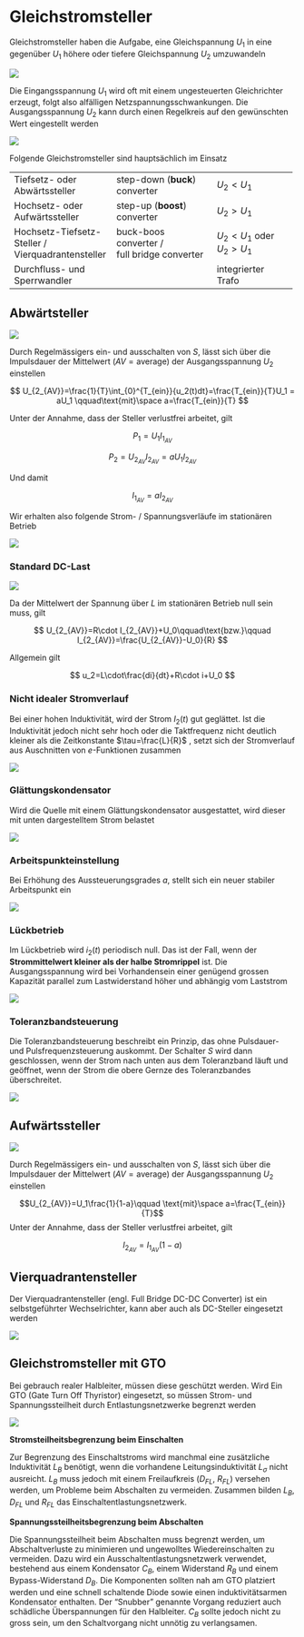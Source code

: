 # Gleichstromsteller

Gleichstromsteller haben die Aufgabe, eine Gleichspannung $U_1$ in eine gegenüber $U_1$ höhere oder tiefere Gleichspannung $U_2$ umzuwandeln

![](images/04_DC-Steller_Ungeregelt.png){fig-align="center"}

Die Eingangsspannung $U_1$ wird oft mit einem ungesteuerten Gleichrichter erzeugt, folgt also alfälligen Netzspannungsschwankungen. Die Ausgangsspannung $U_2$ kann durch einen Regelkreis auf den gewünschten Wert eingestellt werden

![](images/04_DC-Steller_Geregelt.png){fig-align="center" }

Folgende Gleichstromsteller sind hauptsächlich im Einsatz

`\end{multicols}`{=latex}

+--------------------------------+--------------------------------+--------------------------+
| Tiefsetz- oder Abwärtssteller  | step-down (**buck**) converter | $U_2<U_1$                |
+--------------------------------+--------------------------------+--------------------------+
| Hochsetz- oder Aufwärtssteller | step-up (**boost**) converter  | $U_2>U_1$                |
+--------------------------------+--------------------------------+--------------------------+
| Hochsetz-Tiefsetz-Steller /\   | buck-boos converter /\         | $U_2<U_1$ oder $U_2>U_1$ |
| Vierquadrantensteller          | full bridge converter          |                          |
+--------------------------------+--------------------------------+--------------------------+
| Durchfluss- und Sperrwandler   |                                | integrierter Trafo       |
+--------------------------------+--------------------------------+--------------------------+

`\begin{multicols}{2}`{=latex}


## Abwärtsteller

![](images/04_Chopper.png){fig-align="center" }

Durch Regelmässigers ein- und ausschalten von $S$, lässt sich über die Impulsdauer der Mittelwert ($AV=\text{average}$) der Ausgangsspannung $U_2$ einstellen

$$
U_{2_{AV}}=\frac{1}{T}\int_{0}^{T_{ein}}{u_2(t)dt}=\frac{T_{ein}}{T}U_1 = aU_1 \qquad\text{mit}\space a=\frac{T_{ein}}{T}
$$

Unter der Annahme, dass der Steller verlustfrei arbeitet, gilt

$$
P_1=U_1I_{1_{AV}}
$$

$$
P_2=U_{2_{AV}}I_{2_{AV}}=aU_1I_{2_{AV}}
$$

Und damit

$$
I_{1_{AV}}=aI_{2_{AV}}
$$

Wir erhalten also folgende Strom- / Spannungsverläufe im stationären Betrieb

![](images/04_ChopperWaveform.png){fig-align="center" }

### Standard DC-Last

![](images/04_ChopperDC-Last.png){fig-align="center" }

Da der Mittelwert der Spannung über $L$ im stationären Betrieb null sein muss, gilt

$$
U_{2_{AV}}=R\cdot I_{2_{AV}}+U_0\qquad\text{bzw.}\qquad I_{2_{AV}}=\frac{U_{2_{AV}}-U_0}{R}
$$

Allgemein gilt

$$
u_2=L\cdot\frac{di}{dt}+R\cdot i+U_0
$$

### Nicht idealer Stromverlauf

Bei einer hohen Induktivität, wird der Strom $I_2(t)$ gut geglättet. Ist die Induktivität jedoch nicht sehr hoch oder die Taktfrequenz nicht deutlich kleiner als die Zeitkonstante $\tau=\frac{L}{R}$ , setzt sich der Stromverlauf aus Auschnitten von $e$-Funktionen zusammen

![](images/04_e-Functions.png){fig-align="center" }

### Glättungskondensator

Wird die Quelle mit einem Glättungskondensator ausgestattet, wird dieser mit unten dargestelltem Strom belastet

![](images/04_Gl%C3%A4ttungskondensator.png){fig-align="center" }

### Arbeitspunkteinstellung

Bei Erhöhung des Aussteuerungsgrades $a$, stellt sich ein neuer stabiler Arbeitspunkt ein

![](images/04_AP-Einstellung.png)

### Lückbetrieb

Im Lückbetrieb wird $i_2(t)$ periodisch null. Das ist der Fall, wenn der **Strommittelwert kleiner als der halbe Stromrippel** ist. Die Ausgangsspannung wird bei Vorhandensein einer genügend grossen Kapazität parallel zum Lastwiderstand höher und abhängig vom Laststrom

![](images/04_Lueckbetrieb.png)

### Toleranzbandsteuerung

Die Toleranzbandsteuerung beschreibt ein Prinzip, das ohne Pulsdauer- und Pulsfrequenzsteuerung auskommt. Der Schalter $S$ wird dann geschlossen, wenn der Strom nach unten aus dem Toleranzband läuft und geöffnet, wenn der Strom die obere Gernze des Toleranzbandes überschreitet.

![](images/04_Toleranzband.png)

## Aufwärtssteller

![](images/04_Boost.png)

Durch Regelmässigers ein- und ausschalten von $S$, lässt sich über die Impulsdauer der Mittelwert ($AV=\text{average}$) der Ausgangsspannung $U_2$ einstellen

$$U_{2_{AV}}=U_1\frac{1}{1-a}\qquad \text{mit}\space a=\frac{T_{ein}}{T}$$ Unter der Annahme, dass der Steller verlustfrei arbeitet, gilt

$$
I_{2_{AV}}=I_{1_{AV}}(1-a)
$$

## Vierquadrantensteller

Der Vierquadrantensteller (engl. Full Bridge DC-DC Converter) ist ein selbstgeführter Wechselrichter, kann aber auch als DC-Steller eingesetzt werden

![](images/04_Vierquadrantensteller.png)

## Gleichstromsteller mit GTO {#sec-stromstellergto}

Bei gebrauch realer Halbleiter, müssen diese geschützt werden. Wird Ein GTO (Gate Turn Off Thyristor) eingesetzt, so müssen Strom- und Spannungssteilheit durch Entlastungsnetzwerke begrenzt werden

![](images/04_GTO_Chopper.png)

**Stromsteilheitsbegrenzung beim Einschalten**

Zur Begrenzung des Einschaltstroms wird manchmal eine zusätzliche Induktivität $L_B$ benötigt, wenn die vorhandene Leitungsinduktivität $L_\sigma$ nicht ausreicht. $L_B$ muss jedoch mit einem Freilaufkreis ($D_{FL}$, $R_{FL}$) versehen werden, um Probleme beim Abschalten zu vermeiden. Zusammen bilden $L_B$, $D_{FL}$ und $R_{FL}$ das Einschaltentlastungsnetzwerk.

**Spannungssteilheitsbegrenzung beim Abschalten**

Die Spannungssteilheit beim Abschalten muss begrenzt werden, um Abschaltverluste zu minimieren und ungewolltes Wiedereinschalten zu vermeiden. Dazu wird ein Ausschaltentlastungsnetzwerk verwendet, bestehend aus einem Kondensator $C_B$, einem Widerstand $R_B$ und einem Bypass-Widerstand $D_B$. Die Komponenten sollten nah am GTO platziert werden und eine schnell schaltende Diode sowie einen induktivitätsarmen Kondensator enthalten. Der "Snubber" genannte Vorgang reduziert auch schädliche Überspannungen für den Halbleiter. $C_B$ sollte jedoch nicht zu gross sein, um den Schaltvorgang nicht unnötig zu verlangsamen.